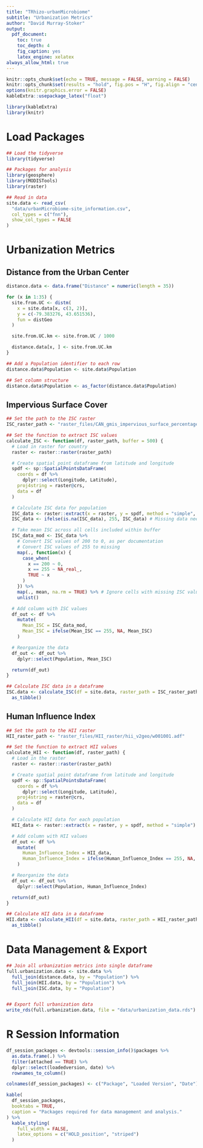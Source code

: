 ```yaml
---
title: "TRhizo-urbanMicrobiome"
subtitle: "Urbanization Metrics"
author: "David Murray-Stoker"
output:
  pdf_document:
    toc: true
    toc_depth: 4
    fig_caption: yes
    latex_engine: xelatex
always_allow_html: true
---
```


```r
knitr::opts_chunk$set(echo = TRUE, message = FALSE, warning = FALSE)
knitr::opts_chunk$set(results = "hold", fig.pos = "H", fig.align = "center", out.width = "92.5%")
options(knitr.graphics.error = FALSE)
kableExtra::usepackage_latex("float")
```

```r
library(kableExtra)
library(knitr)
```





\newpage
# Load Packages

\vspace{10pt}

```r
## Load the tidyverse
library(tidyverse)

## Packages for analysis
library(geosphere)
library(MODISTools)
library(raster)

## Read in data
site.data <- read_csv(
  "data/urbanMicrobiome-site_information.csv",
  col_types = c("fnn"),
  show_col_types = FALSE
)
```




\newpage
# Urbanization Metrics

\vspace{10pt}

## Distance from the Urban Center

\vspace{10pt}

```r
distance.data <- data.frame("Distance" = numeric(length = 35))

for (x in 1:35) {
  site.from.UC <- distm(
    x = site.data[x, c(3, 2)],
    y = c(-79.383276, 43.651536),
    fun = distGeo
  )

  site.from.UC.km <- site.from.UC / 1000

  distance.data[x, ] <- site.from.UC.km
}

## Add a Population identifier to each row
distance.data$Population <- site.data$Population

## Set column structure
distance.data$Population <- as_factor(distance.data$Population)
```



\newpage
## Impervious Surface Cover

\vspace{10pt}

```r
## Set the path to the ISC raster
ISC_raster_path <- "raster_files/CAN_gmis_impervious_surface_percentage_geographic_30m.tif"

## Set the function to extract ISC values
calculate_ISC <- function(df, raster_path, buffer = 500) {
  # Load in raster for country
  raster <- raster::raster(raster_path)

  # Create spatial point dataframe from latitude and longitude
  spdf <- sp::SpatialPointsDataFrame(
    coords = df %>%
      dplyr::select(Longitude, Latitude),
    proj4string = raster@crs,
    data = df
  )

  # Calculate ISC data for population
  ISC_data <- raster::extract(x = raster, y = spdf, method = "simple", buffer = buffer)
  ISC_data <- ifelse(is.na(ISC_data), 255, ISC_data) # Missing data needs to be 255

  # Take mean ISC across all cells included within buffer
  ISC_data_mod <- ISC_data %>%
    # Convert ISC values of 200 to 0, as per documentation
    # Convert ISC values of 255 to missing
    map(., function(x) {
      case_when(
        x == 200 ~ 0,
        x == 255 ~ NA_real_,
        TRUE ~ x
      )
    }) %>%
    map(., mean, na.rm = TRUE) %>% # Ignore cells with missing ISC values when calculating mean
    unlist()

  # Add column with ISC values
  df_out <- df %>%
    mutate(
      Mean_ISC = ISC_data_mod,
      Mean_ISC = ifelse(Mean_ISC == 255, NA, Mean_ISC)
    )

  # Reorganize the data
  df_out <- df_out %>%
    dplyr::select(Population, Mean_ISC)

  return(df_out)
}

## Calculate ISC data in a dataframe
ISC.data <- calculate_ISC(df = site.data, raster_path = ISC_raster_path) %>%
  as_tibble()
```



\newpage
## Human Influence Index

\vspace{10pt}

```r
## Set the path to the HII raster
HII_raster_path <- "raster_files/HII_raster/hii_v2geo/w001001.adf"

## Set the function to extract HII values
calculate_HII <- function(df, raster_path) {
  # Load in the raster
  raster <- raster::raster(raster_path)

  # Create spatial point dataframe from latitude and longitude
  spdf <- sp::SpatialPointsDataFrame(
    coords = df %>%
      dplyr::select(Longitude, Latitude),
    proj4string = raster@crs,
    data = df
  )

  # Calculate HII data for each population
  HII_data <- raster::extract(x = raster, y = spdf, method = "simple")

  # Add column with HII values
  df_out <- df %>%
    mutate(
      Human_Influence_Index = HII_data,
      Human_Influence_Index = ifelse(Human_Influence_Index == 255, NA, Human_Influence_Index)
    )

  # Reorganize the data
  df_out <- df_out %>%
    dplyr::select(Population, Human_Influence_Index)

  return(df_out)
}

## Calculate HII data in a dataframe
HII.data <- calculate_HII(df = site.data, raster_path = HII_raster_path) %>%
  as_tibble()
```





\newpage
# Data Management & Export

```r
## Join all urbanization metrics into single dataframe
full.urbanization.data <- site.data %>%
  full_join(distance.data, by = "Population") %>%
  full_join(HII.data, by = "Population") %>%
  full_join(ISC.data, by = "Population")


## Export full urbanization data
write_rds(full.urbanization.data, file = "data/urbanization_data.rds")
```










\newpage
# R Session Information

```r
df_session_packages <- devtools::session_info()$packages %>%
  as.data.frame(.) %>%
  filter(attached == TRUE) %>%
  dplyr::select(loadedversion, date) %>%
  rownames_to_column()

colnames(df_session_packages) <- c("Package", "Loaded Version", "Date")

kable(
  df_session_packages,
  booktabs = TRUE,
  caption = "Packages required for data management and analysis."
) %>%
  kable_styling(
    full_width = FALSE,
    latex_options = c("HOLD_position", "striped")
  )
```
